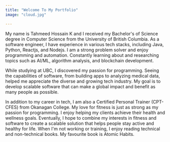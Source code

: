 ```yaml
---
title: "Welcome To My Portfolio"
image: "cloud.jpg"

---
```


My name is Tahmeed Hossain K and I received my Bachelor's of Science degree in Computer Science from the University of British Columbia. As a software engineer, I have experience in various tech stacks, including Java, Python, Reactjs, and Nodejs. I am a strong problem solver and enjoy programming and automation. Constantly learning about and researching topics such as AI/ML, algorithm analysis, and blockchain development.

While studying at UBC, I discovered my passion for programming. Seeing the capabilities of software, from building apps to analyzing medical data, helped me appreciate the diverse and growing tech industry. My goal is to develop scalable software that can make a global impact and benefit as many people as possible.

In addition to my career in tech, I am also a Certified Personal Trainer (CPT-CFES) from Okanagan College. My love for fitness is just as strong as my passion for programming. I enjoy helping my clients achieve their health and wellness goals. Eventually, I hope to combine my interests in fitness and software to create a scalable solution that helps people stay active and healthy for life. When I'm not working or training, I enjoy reading technical and non-technical books. My favourite book is Atomic Habits.